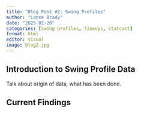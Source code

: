 ```yaml
---
title: "Blog Post #2: Swing Profiles"
author: "Lance Brady"
date: "2025-02-26"
categories: [swing profiles, lineups, statcast]
format: html
editor: visual
image: blog2.jpg
---
```


## Introduction to Swing Profile Data

Talk about origin of data, what has been done.

## Current Findings
